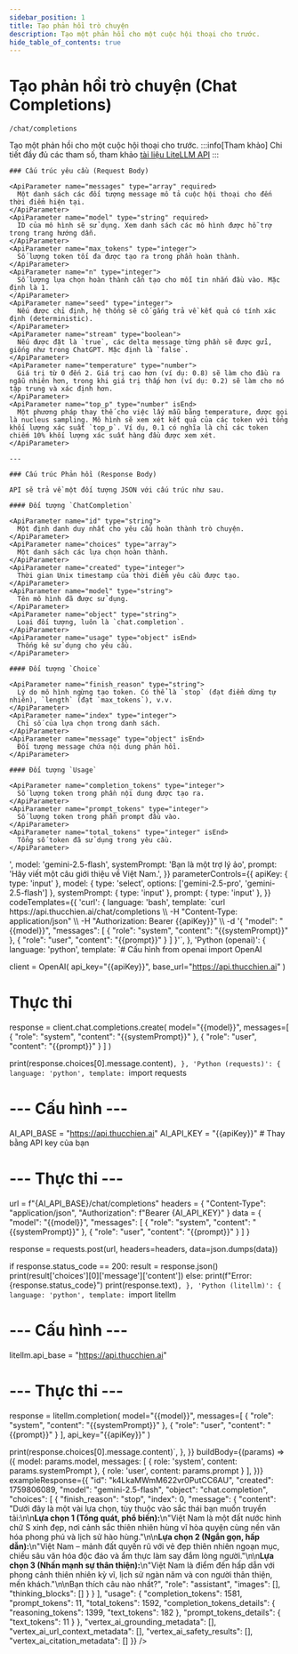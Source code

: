 ```yaml
---
sidebar_position: 1
title: Tạo phản hồi trò chuyện
description: Tạo một phản hồi cho một cuộc hội thoại cho trước.
hide_table_of_contents: true
---
```



# Tạo phản hồi trò chuyện (Chat Completions)

<Badge method="POST" /> `/chat/completions`

Tạo một phản hồi cho một cuộc hội thoại cho trước.
<ApiReferenceLayout>
  <LeftColumn>
  :::info[Tham khảo]
  Chi tiết đầy đủ các tham số, tham khảo [tài liệu LiteLLM API](https://docs.litellm.ai/docs/completion)
  :::

    ### Cấu trúc yêu cầu (Request Body)

    <ApiParameter name="messages" type="array" required>
      Một danh sách các đối tượng message mô tả cuộc hội thoại cho đến thời điểm hiện tại.
    </ApiParameter>
    <ApiParameter name="model" type="string" required>
      ID của mô hình sẽ sử dụng. Xem danh sách các mô hình được hỗ trợ trong trang hướng dẫn.
    </ApiParameter>
    <ApiParameter name="max_tokens" type="integer">
      Số lượng token tối đa được tạo ra trong phần hoàn thành.
    </ApiParameter>
    <ApiParameter name="n" type="integer">
      Số lượng lựa chọn hoàn thành cần tạo cho mỗi tin nhắn đầu vào. Mặc định là 1.
    </ApiParameter>
    <ApiParameter name="seed" type="integer">
      Nếu được chỉ định, hệ thống sẽ cố gắng trả về kết quả có tính xác định (deterministic).
    </ApiParameter>
    <ApiParameter name="stream" type="boolean">
      Nếu được đặt là `true`, các delta message từng phần sẽ được gửi, giống như trong ChatGPT. Mặc định là `false`.
    </ApiParameter>
    <ApiParameter name="temperature" type="number">
      Giá trị từ 0 đến 2. Giá trị cao hơn (ví dụ: 0.8) sẽ làm cho đầu ra ngẫu nhiên hơn, trong khi giá trị thấp hơn (ví dụ: 0.2) sẽ làm cho nó tập trung và xác định hơn.
    </ApiParameter>
    <ApiParameter name="top_p" type="number" isEnd>
      Một phương pháp thay thế cho việc lấy mẫu bằng temperature, được gọi là nucleus sampling. Mô hình sẽ xem xét kết quả của các token với tổng khối lượng xác suất `top_p`. Ví dụ, 0.1 có nghĩa là chỉ các token chiếm 10% khối lượng xác suất hàng đầu được xem xét.
    </ApiParameter>

    ---

    ### Cấu trúc Phản hồi (Response Body)

    API sẽ trả về một đối tượng JSON với cấu trúc như sau.

    #### Đối tượng `ChatCompletion`

    <ApiParameter name="id" type="string">
      Một định danh duy nhất cho yêu cầu hoàn thành trò chuyện.
    </ApiParameter>
    <ApiParameter name="choices" type="array">
      Một danh sách các lựa chọn hoàn thành.
    </ApiParameter>
    <ApiParameter name="created" type="integer">
      Thời gian Unix timestamp của thời điểm yêu cầu được tạo.
    </ApiParameter>
    <ApiParameter name="model" type="string">
      Tên mô hình đã được sử dụng.
    </ApiParameter>
    <ApiParameter name="object" type="string">
      Loại đối tượng, luôn là `chat.completion`.
    </ApiParameter>
    <ApiParameter name="usage" type="object" isEnd>
      Thống kê sử dụng cho yêu cầu.
    </ApiParameter>

    #### Đối tượng `Choice`

    <ApiParameter name="finish_reason" type="string">
      Lý do mô hình ngừng tạo token. Có thể là `stop` (đạt điểm dừng tự nhiên), `length` (đạt `max_tokens`), v.v.
    </ApiParameter>
    <ApiParameter name="index" type="integer">
      Chỉ số của lựa chọn trong danh sách.
    </ApiParameter>
    <ApiParameter name="message" type="object" isEnd>
      Đối tượng message chứa nội dung phản hồi.
    </ApiParameter>

    #### Đối tượng `Usage`

    <ApiParameter name="completion_tokens" type="integer">
      Số lượng token trong phần nội dung được tạo ra.
    </ApiParameter>
    <ApiParameter name="prompt_tokens" type="integer">
      Số lượng token trong phần prompt đầu vào.
    </ApiParameter>
    <ApiParameter name="total_tokens" type="integer" isEnd>
      Tổng số token đã sử dụng trong yêu cầu.
    </ApiParameter>
  </LeftColumn>
  <RightColumn>
    <InteractiveApiRequest
  apiUrl="https://api.thucchien.ai/chat/completions"
  initialParameters={{
    apiKey: '<your_api_key>',
    model: 'gemini-2.5-flash',
    systemPrompt: 'Bạn là một trợ lý ảo',
    prompt: 'Hãy viết một câu giới thiệu về Việt Nam.',
  }}
  parameterControls={{
    apiKey: { type: 'input' },
    model: { type: 'select', options: ['gemini-2.5-pro', 'gemini-2.5-flash'] },
    systemPrompt: { type: 'input' },
    prompt: { type: 'input' },
  }}
  codeTemplates={{
    'curl': {
      language: 'bash',
      template: `curl https://api.thucchien.ai/chat/completions \\
  -H "Content-Type: application/json" \\
  -H "Authorization: Bearer {{apiKey}}" \\
  -d '{
    "model": "{{model}}",
    "messages": [
      {
        "role": "system",
        "content": "{{systemPrompt}}"
      },
      {
        "role": "user",
        "content": "{{prompt}}"
      }
    ]
  }'`,
    },
    'Python (openai)': {
      language: 'python',
      template: `# Cấu hình
from openai import OpenAI

client = OpenAI(
    api_key="{{apiKey}}",
    base_url="https://api.thucchien.ai"
)

# Thực thi
response = client.chat.completions.create(
    model="{{model}}",
    messages=[
        {
            "role": "system",
            "content": "{{systemPrompt}}"
        },
        {
            "role": "user",
            "content": "{{prompt}}"
        }
    ]
)

print(response.choices[0].message.content)`,
    },
    'Python (requests)': {
      language: 'python',
      template: `import requests

# --- Cấu hình ---
AI_API_BASE = "https://api.thucchien.ai"
AI_API_KEY = "{{apiKey}}" # Thay bằng API key của bạn

# --- Thực thi ---
url = f"{AI_API_BASE}/chat/completions"
headers = {
    "Content-Type": "application/json",
    "Authorization": f"Bearer {AI_API_KEY}"
}
data = {
    "model": "{{model}}",
    "messages": [
        {
            "role": "system",
            "content": "{{systemPrompt}}"
        },
        {
            "role": "user",
            "content": "{{prompt}}"
        }
    ]
}

response = requests.post(url, headers=headers, data=json.dumps(data))

if response.status_code == 200:
    result = response.json()
    print(result['choices'][0]['message']['content'])
else:
    print(f"Error: {response.status_code}")
    print(response.text)`,
    },
    'Python (litellm)': {
      language: 'python',
      template: `import litellm

# --- Cấu hình ---
litellm.api_base = "https://api.thucchien.ai"

# --- Thực thi ---
response = litellm.completion(
    model="{{model}}",
    messages=[
        {
            "role": "system",
            "content": "{{systemPrompt}}"
        },
        {
            "role": "user",
            "content": "{{prompt}}"
        }
    ],
    api_key="{{apiKey}}"
)

print(response.choices[0].message.content)`,
    },
  }}
  buildBody={(params) => ({
    model: params.model,
    messages: [
      { role: 'system', content: params.systemPrompt },
      { role: 'user', content: params.prompt }
    ],
  })}
  exampleResponse={{
    "id": "k4LkaMWmM622vr0PutCC6AU",
    "created": 1759806089,
    "model": "gemini-2.5-flash",
    "object": "chat.completion",
    "choices": [
      {
        "finish_reason": "stop",
        "index": 0,
        "message": {
          "content": "Dưới đây là một vài lựa chọn, tùy thuộc vào sắc thái bạn muốn truyền tải:\n\n**Lựa chọn 1 (Tổng quát, phổ biến):**\n\"Việt Nam là một đất nước hình chữ S xinh đẹp, nơi cảnh sắc thiên nhiên hùng vĩ hòa quyện cùng nền văn hóa phong phú và lịch sử hào hùng.\"\n\n**Lựa chọn 2 (Ngắn gọn, hấp dẫn):**\n\"Việt Nam – mảnh đất quyến rũ với vẻ đẹp thiên nhiên ngoạn mục, chiều sâu văn hóa độc đáo và ẩm thực làm say đắm lòng người.\"\n\n**Lựa chọn 3 (Nhấn mạnh sự thân thiện):**\n\"Việt Nam là điểm đến hấp dẫn với phong cảnh thiên nhiên kỳ vĩ, lịch sử ngàn năm và con người thân thiện, mến khách.\"\n\nBạn thích câu nào nhất?",
          "role": "assistant",
          "images": [],
          "thinking_blocks": []
        }
      }
    ],
    "usage": {
      "completion_tokens": 1581,
      "prompt_tokens": 11,
      "total_tokens": 1592,
      "completion_tokens_details": {
        "reasoning_tokens": 1399,
        "text_tokens": 182
      },
      "prompt_tokens_details": {
        "text_tokens": 11
      }
    },
    "vertex_ai_grounding_metadata": [],
    "vertex_ai_url_context_metadata": [],
    "vertex_ai_safety_results": [],
    "vertex_ai_citation_metadata": []
  }}
/>
  </RightColumn>
</ApiReferenceLayout>
